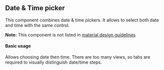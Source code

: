 

<PageMeta component="DateTimeAvailablityPicker" />

## Date & Time picker

This component combines date & time pickers. It allows to select both date and time with the same control.

**Note:** This component is not listed in [material design guidelines](https://material.io/components/)

<Ad />

#### Basic usage

Allows choosing date then time. There are too many views, so tabs are required to visually distinguish date/time steps.

<Example source={DateTimeAvailablityPicker} />
